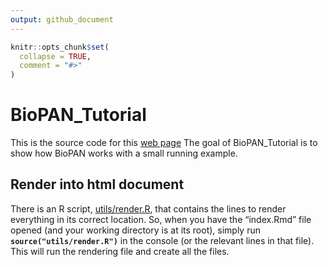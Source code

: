 ```yaml
---
output: github_document
---
```


<!-- README.md is generated from README.Rmd. Please edit that file -->

```r
knitr::opts_chunk$set(
  collapse = TRUE,
  comment = "#>"
)
```

# BioPAN_Tutorial

This is the source code for this [web page](https://jauntyjjs.github.io/BioPAN_Tutorial/)
The goal of BioPAN_Tutorial is to show how BioPAN works with a small running example.

## Render into html document

There is an R script, [utils/render.R](https://github.com/JauntyJJS/BioPAN_Tutorial/tree/master/utils/render.R), that contains the lines to render everything in its correct location. So, when you have the "index.Rmd" file opened (and your working directory is at its root), simply run **`source("utils/render.R")`** in the console (or the relevant lines in that file). This will run the rendering file and create all the files.



